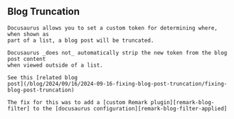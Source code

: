 
## Blog Truncation
<Expandable>

    Docusaurus allows you to set a custom token for determining where, when shown as
    part of a list, a blog post will be truncated.

    Docusaurus _does not_ automatically strip the new token from the blog post content
    when viewed outside of a list.

    See this [related blog
    post](/blog/2024/09/16/2024-09-16-fixing-blog-post-truncation/fixing-blog-post-truncation)

    The fix for this was to add a [custom Remark plugin][remark-blog-filter] to the [docusaurus configuration][remark-blog-filter-applied]

</Expandable>

[remark-blog-filter]: https://github.com/IainDavis/iaindavis.github.io/blob/main/src/buildUtils/docusaurus/remark/removeTruncateMarker.ts  "src/buildUtils/docusaurus/remark/removeTruncateMarker.ts"
[remark-blog-filter-applied]: https://github.com/IainDavis/iaindavis.github.io/blob/main/docusaurus.config.ts#L58-L60
